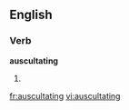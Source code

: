 
==English==

===Verb===
'''auscultating'''

# {{present participle of|[[auscultate]]}}

[[fr:auscultating]]
[[vi:auscultating]]